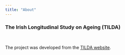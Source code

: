```yaml
---
title: "About"
---
```

### The Irish Longitudinal Study on Ageing (TILDA)

<br> 

The project was developed from the [TILDA website](https://tilda.tcd.ie). 
